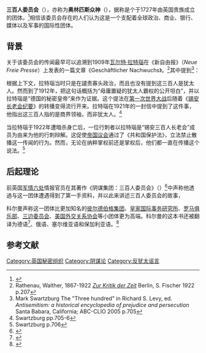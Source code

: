 '''三百人委员会'''（{{lang-en|Committee of 300}}），亦称为'''奥林匹斯众神'''（{{lang-en|The Olympians}}），据称是个于1727年由英国贵族成立的团体。<ref>{{cite book|last=Bennett|first=Richard M.|title=Conspiracy: Plots, Lies and Cover-ups|url=http://books.google.com/books?id=tmobAQAAMAAJ|accessdate=3 May 2013|year=2003|publisher=Virgin|isbn=978-1-85227-093-3|pages=27–28|archive-date=2014-01-02|archive-url=https://web.archive.org/web/20140102130333/http://books.google.com/books?id=tmobAQAAMAAJ|dead-url=no}}</ref>相信该委员会存在的人们认为这是一个支配着全球政治、商业、银行、媒体以及军事的国际性团体。

== 背景 ==
关于该委员会的传闻最早可以追溯到1909年[[瓦尔特·拉特瑙|瓦尔特·拉特瑙]]在《新自由报》（''Neue Freie Presse''）上发表的一篇文章《Geschäftlicher Nachwuchs》。<ref>Rathenau, Walther, 1867-1922 ''[https://archive.org/details/zurkritikderzeit00rathuoft Zur Kritik der Zeit]'' Berlin, S. Fischer 1922 p.207</ref>其中提到<ref>Mark Swartzburg The "Three hundred" in Richard S. Levy, ed. ''Antisemitism: a historical encyclopedia of prejudice and persecution'' Santa Babara, California; ABC-CLIO 2005 p.705</ref>：
{{quote|三百个人，他们相互都认识，主导着欧洲大陆的经济命运，并想在他们的追随者中找到接班人。}}

根据上下文，拉特瑙当时只是在譴责寡头政治，而且也没有提到这三百人是犹太人。然而到了1912年，{{le|特奥多尔·弗里奇|Theodor Fritsch}}把这句话概括为“毋庸置疑的犹太人霸权的公开坦白”，并以拉特瑙是“德国的秘密皇帝”来作为证据。这个提法在[[第一次世界大战|第一次世界大战]]后随着《[[锡安长老会纪要|锡安长老会纪要]]》的转播变得流行开来。拉特瑙在1921年的一封信中提到了这件事，他指出这三百人指的是商界领袖，而非犹太人。<ref>Swartzburg pp.705-6</ref>

当拉特瑙于1922年遭暗杀身亡后，一位行刺者以拉特瑙是“锡安三百人长老会”成员为由来为他的行刺辩解。这促使[[帝國議會_(威瑪共和國)|帝国议会]]通过了《共和国保护法》，立法禁止散播这一传闻的行为。然而，无论在纳粹掌权前还是掌权后，他们都一直在传播这个说法。<ref>Swartzburg p.706</ref>

== 后起理论 ==
前英国[[军情六处|军情六处]]情报官员{{le|约翰·科尔曼|John Coleman}}在其著作《阴谋集团：三百人委员会》（''{{lang|en|The Conspirators Hierarchy, the Committee of 300}}''）<ref>{{Cite web |url=http://www.bibliotecapleyades.net/sociopolitica/esp_sociopol_committee300_00.htm |title="Conspirators' Hierarchy - The Story of the Committee of 300" |accessdate=2014-07-20 |archive-date=2014-07-28 |archive-url=https://web.archive.org/web/20140728060356/http://www.bibliotecapleyades.net/sociopolitica/esp_sociopol_committee300_00.htm |dead-url=no }}</ref>中声称他透過与这一团体遭遇得到了第一手资料，并以此来讲述三百人委员会的故事，

科尔曼声称这一团体比更加知名的[[彼尔德伯格集团|彼尔德伯格集团]]、[[皇家国际事务研究所|皇家国际事务研究所]]、[[罗马俱乐部|罗马俱乐部]]、[[三边委员会|三边委员会]]、[[美国外交关系协会|美国外交关系协会]]等小团体更为高端。科尔曼的这本书还被翻译为德语<ref>{{Cite web |url=http://www.j-k-fischer-verlag.de/neuerscheinungen/das-komitee-der-300.html |title=Promotion in German "Das Komitee der 300: Die Hierarchie der Verschwörer" |access-date=2014-07-20 |archive-url=https://web.archive.org/web/20140427195206/http://www.j-k-fischer-verlag.de/neuerscheinungen/das-komitee-der-300.html |archive-date=2014-04-27 |dead-url=yes }}</ref>、俄语、塞尔维亚语和保加利亚语。<ref>{{Cite web |url=http://rasper-bg.com/?p=985 |title=存档副本 |accessdate=2014-07-20 |archive-date=2013-10-23 |archive-url=https://web.archive.org/web/20131023062447/http://rasper-bg.com/?p=985 |dead-url=no }}</ref>

== 参考文献 ==
{{reflist}}
{{阴谋论}}
[[Category:英国秘密组织|Category:英国秘密组织]]
[[Category:阴谋论|Category:阴谋论]]
[[Category:反犹太谣言|Category:反犹太谣言]]